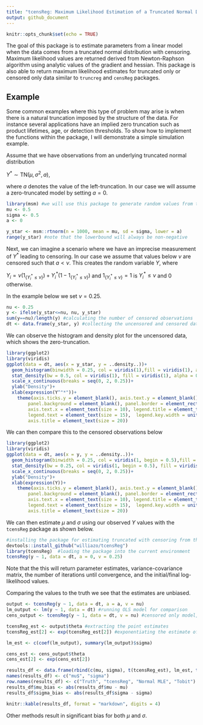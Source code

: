 ```yaml
---
title: "tcensReg: Maximum Likelihood Estimation of a Truncated Normal Distribution with Censored Data"
output: github_document
---
```


```r
knitr::opts_chunk$set(echo = TRUE)
```

The goal of this package is to estimate parameters from a linear model when the data comes from a truncated normal distribution with censoring. Maximum likelihood values are returned derived from Newton-Raphson algorithm using analytic values of the gradient and hessian. This package is also able to return maximum likelihood estimates for truncated only or censored only data similar to `truncreg` and `censReg` packages.

## Example

Some common examples where this type of problem may arise is when there is a natural truncation imposed by the structure of the data. For instance several applications have an implied zero truncation such as product lifetimes, age, or detection thresholds. To show how to implement the functions within the package, I will demonstrate a simple simulation example.

Assume that we have observations from an underlying truncated normal distribution 

$Y^{*}\sim\text{TN}(\mu, \sigma^{2}, a)$, 

where $a$ denotes the value of the left-truncation. In our case we will assume a zero-truncated model by setting $a=0$.

```r
library(msm) #we will use this package to generate random values from the truncated normal distribution
mu <- 0.5
sigma <- 0.5
a <- 0

y_star <- msm::rtnorm(n = 1000, mean = mu, sd = sigma, lower = a)
range(y_star) #note that the lowerbound will always be non-negative
```

Next, we can imagine a scenario where we have an imprecise measurement of $Y^{*}$ leading to censoring. In our case we assume that values below $\nu$ are censored such that $a<\nu$. This creates the random variable $Y$, where

$Y_{i}=\nu\big(1_{\{Y_{i}^{*}\le\nu\}}\big)+Y_{i}^{*}\big(1-1_{\{Y_{i}^{*}\le\nu\}}\big)$ and $1_{\{Y_{i}^{*}\le\nu\}}=1$ is $Y_{i}^{*}\le\nu$ and 0 otherwise.

In the example below we set $\nu=0.25$.
```r
nu <- 0.25
y <- ifelse(y_star<=nu, nu, y_star)
sum(y==nu)/length(y) #calculating the number of censored observations
dt <- data.frame(y_star, y) #collecting the uncensored and censored data together

```

We can observe the histogram and density plot for the uncensored data, which shows the zero-truncation.
```r
library(ggplot2)
library(viridis)
ggplot(data = dt, aes(x = y_star, y = ..density..))+
  geom_histogram(binwidth = 0.25, col = viridis(1),fill = viridis(1), alpha = 0.6)+
  stat_density(bw = 0.5, col = viridis(1), fill = viridis(1), alpha = 0.3)+
  scale_x_continuous(breaks = seq(0, 2, 0.25))+
  ylab("Density")+
  xlab(expression(Y^"*"))+
    theme(axis.ticks.y = element_blank(), axis.text.y = element_blank(), panel.grid.major = element_blank(), 
        panel.background = element_blank(), panel.border = element_rect(fill = NA, color = "black"),
        axis.text.x = element_text(size = 10), legend.title = element_text(size = 15),
        legend.text = element_text(size = 15),  legend.key.width = unit(15, units = "mm"), strip.text = element_text(size = 20),
        axis.title = element_text(size = 20))
```

We can then compare this to the censored observations below
```r
library(ggplot2)
library(viridis)
ggplot(data = dt, aes(x = y, y = ..density..))+
  geom_histogram(binwidth = 0.25, col = viridis(1, begin = 0.5),fill = viridis(1, begin = 0.5), alpha = 0.6)+
  stat_density(bw = 0.25, col = viridis(1, begin = 0.5), fill = viridis(1, begin = 0.5), alpha = 0.3)+
  scale_x_continuous(breaks = seq(0, 2, 0.25))+
  ylab("Density")+
  xlab(expression(Y))+
    theme(axis.ticks.y = element_blank(), axis.text.y = element_blank(), panel.grid.major = element_blank(), 
        panel.background = element_blank(), panel.border = element_rect(fill = NA, color = "black"),
        axis.text.x = element_text(size = 10), legend.title = element_text(size = 15),
        legend.text = element_text(size = 15),  legend.key.width = unit(15, units = "mm"), strip.text = element_text(size = 20),
        axis.title = element_text(size = 20))
```

We can then estimate $\mu$ and $\sigma$ using our observed $Y$ values with the `tcensReg` package as shown below.
```r
#installing the package for estimating truncated with censoring from the GitHub page
devtools::install_github("williazo/tcensReg")
library(tcensReg)  #loading the package into the current environment
tcensReg(y ~ 1, data = dt, a = 0, v = 0.25)
```

Note that the this will return parameter estimates, variance-covariance matrix, the number of iterations until convergence, and the initial/final log-likelihood values.

Comparing the values to the truth we see that the estimates are unbiased.
```r
output <- tcensReg(y ~ 1, data = dt, a = a, v = nu)
lm_output <- lm(y ~ 1, data = dt) #running OLS model for comparison
cens_output <- tcensReg(y ~ 1, data = dt, v = nu) #censored only model, i.e., Tobit model

tcensReg_est <- output$theta #extracting the point estimates
tcensReg_est[2] <- exp(tcensReg_est[2]) #exponentiating the estimate of log_sigma to estimate sigma

lm_est <- c(coef(lm_output), summary(lm_output)$sigma)

cens_est <- cens_output$theta
cens_est[2] <- exp(cens_est[2])

results_df <- data.frame(rbind(c(mu, sigma), t(tcensReg_est), lm_est, t(cens_est)))
names(results_df) <- c("mu$", "sigma")
row.names(results_df) <- c("Truth", "tcensReg", "Normal MLE", "Tobit")
results_df$mu_bias <- abs(results_df$mu - mu)
results_df$sigma_bias <- abs(results_df$sigma - sigma)

knitr::kable(results_df, format = "markdown", digits = 4)
```
Other methods result in significant bias for both $\mu$ and $\sigma$.
